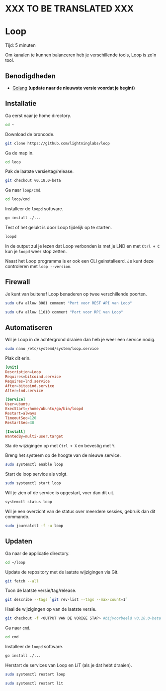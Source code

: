 
# XXX TO BE TRANSLATED XXX


# Loop

<Callout emoji="&#x2139;">
	Tijd: 5 minuten
</Callout>

Om kanalen te kunnen balanceren heb je verschillende tools, Loop is zo'n tool.

## Benodigdheden

* [Golang](/raspberry-pi/common-dependencies#golang) **\(update naar de nieuwste versie voordat je begint\)**

## Installatie

Ga eerst naar je home directory.

```bash
cd ~
```

Download de broncode.

```bash
git clone https://github.com/lightninglabs/loop
```

Ga de map in.

```bash
cd loop
```

Pak de laatste versie/tag/release.

```bash
git checkout v0.18.0-beta
```

Ga naar `loop/cmd`.

```bash
cd loop/cmd
```

Installeer de `loopd` software.

```bash
go install ./...
```

Test of het gelukt is door Loop tijdelijk op te starten.

```bash
loopd
```

In de output zul je lezen dat Loop verbonden is met je LND en met `Ctrl + C` kun je `loopd` weer stop zetten.

Naast het Loop programma is er ook een CLI geinstalleerd. Je kunt deze controleren met `loop --version`.

## Firewall

Je kunt van buitenaf Loop benaderen op twee verschillende poorten.

```bash
sudo ufw allow 8081 comment "Port voor REST API van Loop"

sudo ufw allow 11010 comment "Port voor RPC van Loop"
```

## Automatiseren

Wil je Loop in de achtergrond draaien dan heb je weer een service nodig.

```bash
sudo nano /etc/systemd/system/loop.service
```

Plak dit erin.

```toml
[Unit]
Description=Loop
Requires=bitcoind.service
Requires=lnd.service
After=bitcoind.service
After=lnd.service

[Service]
User=ubuntu
ExecStart=/home/ubuntu/go/bin/loopd
Restart=always
TimeoutSec=120
RestartSec=30

[Install]
WantedBy=multi-user.target
```

Sla de wijzigingen op met `Ctrl + X` en bevestig met `Y`.

Breng het systeem op de hoogte van de nieuwe service.

```bash
sudo systemctl enable loop
```

Start de loop service als volgt.

```bash
sudo systemctl start loop
```

Wil je zien of de service is opgestart, voer dan dit uit.

```bash
systemctl status loop
```

Wil je een overzicht van de status over meerdere sessies, gebruik dan dit commando.

```bash
sudo journalctl -f -u loop
```

## Updaten

Ga naar de applicatie directory.

```bash
cd ~/loop
```

Update de repository met de laatste wijzigingen via Git.

```bash
git fetch --all
```

Toon de laatste versie/tag/release.

```bash
git describe --tags `git rev-list --tags --max-count=1`
```

Haal de wijzigingen op van de laatste versie.

```bash
git checkout -f <OUTPUT VAN DE VORIGE STAP> #bijvoorbeeld v0.18.0-beta
```

Ga naar `cmd`.

```bash
cd cmd
```

Installeer de `loopd` software.

```bash
go install ./...
```

Herstart de services van Loop en LiT (als je dat hebt draaien).

```bash
sudo systemctl restart loop

sudo systemctl restart lit
```
